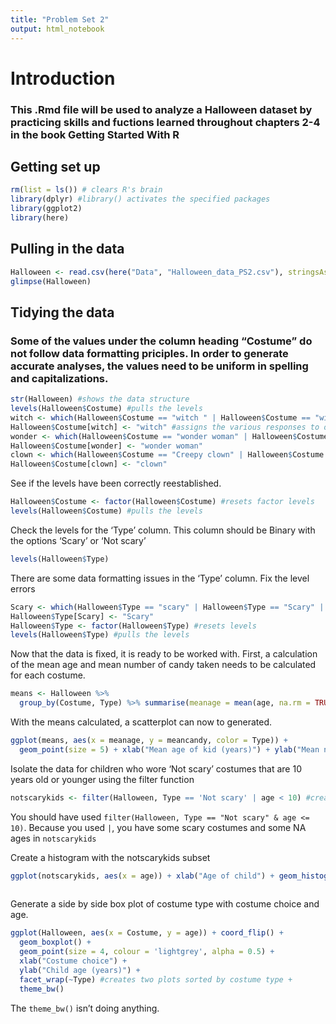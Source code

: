```yaml
---
title: "Problem Set 2"
output: html_notebook
---
```


# Introduction
### This .Rmd file will be used to analyze a Halloween dataset by practicing skills and fuctions learned throughout chapters 2-4 in the book Getting Started With R

## Getting set up

```r
rm(list = ls()) # clears R's brain
library(dplyr) #library() activates the specified packages
library(ggplot2)
library(here)
```

## Pulling in the data

```r
Halloween <- read.csv(here("Data", "Halloween_data_PS2.csv"), stringsAsFactors = TRUE)
glimpse(Halloween)
```

## Tidying the data
### Some of the values under the column heading "Costume" do not follow data formatting priciples. In order to generate accurate analyses, the values need to be uniform in spelling and capitalizations.

```r
str(Halloween) #shows the data structure
levels(Halloween$Costume) #pulls the levels
witch <- which(Halloween$Costume == "witch " | Halloween$Costume == "witch" | Halloween$Costume == "Witch") #consolidates all versions of the same response
Halloween$Costume[witch] <- "witch" #assigns the various responses to one response
wonder <- which(Halloween$Costume == "wonder woman" | Halloween$Costume == "Wonder woman"| Halloween$Costume == "Wonder Woman")
Halloween$Costume[wonder] <- "wonder woman"
clown <- which(Halloween$Costume == "Creepy clown" | Halloween$Costume == "creepy clown" | Halloween$Costume == "clown")
Halloween$Costume[clown] <- "clown"
```

See if the levels have been correctly reestablished.

```r
Halloween$Costume <- factor(Halloween$Costume) #resets factor levels
levels(Halloween$Costume) #pulls the levels
```

Check the levels for the 'Type' column. This column should be Binary with the options 'Scary' or 'Not scary'

```r
levels(Halloween$Type)
```

There are some data formatting issues in the 'Type' column. Fix the level errors

```r
Scary <- which(Halloween$Type == "scary" | Halloween$Type == "Scary" | Halloween$Type == "scary ")
Halloween$Type[Scary] <- "Scary"
Halloween$Type <- factor(Halloween$Type) #resets levels
levels(Halloween$Type) #pulls the levels
```

Now that the data is fixed, it is ready to be worked with. First, a calculation of the mean age and mean number of candy taken needs to be calculated for each costume.

```r
means <- Halloween %>%
  group_by(Costume, Type) %>% summarise(meanage = mean(age, na.rm = TRUE), meancandy = mean(candy_pieces, na.rm = TRUE)) #na.rm = TRUE voids the use of NA values when calculating the mean

```

With the means calculated, a scatterplot can now to generated.
```r
ggplot(means, aes(x = meanage, y = meancandy, color = Type)) +
  geom_point(size = 5) + xlab("Mean age of kid (years)") + ylab("Mean number of pieces taken")
```

Isolate the data for children who wore 'Not scary' costumes that are 10 years old or younger using the filter function

```r
notscarykids <- filter(Halloween, Type == 'Not scary' | age < 10) #creates a subset with the filtered data
```

You should have used `filter(Halloween, Type == "Not scary" & age <= 10)`. Because you used `|`, you have some scary costumes and some NA ages in `notscarykids`



Create a histogram with the notscarykids subset

```r
ggplot(notscarykids, aes(x = age)) + xlab("Age of child") + geom_histogram(bins = 4)
                                                                        
```

Generate a side by side box plot of costume type with costume choice and age.

```r
ggplot(Halloween, aes(x = Costume, y = age)) + coord_flip() +
  geom_boxplot() + 
  geom_point(size = 4, colour = 'lightgrey', alpha = 0.5) +
  xlab("Costume choice") +
  ylab("Child age (years)") +
  facet_wrap(~Type) #creates two plots sorted by costume type +
  theme_bw()
```
The `theme_bw()` isn't doing anything.


